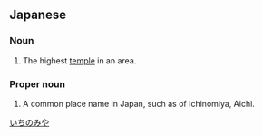 ==Japanese==
{{ja-kanjitab|いち|みや}}

===Noun===
{{ja-noun|いちのみや}}

# The highest [[temple]] in an area.

===Proper noun===
{{ja-pos|proper|いちのみや}}

# A common place name in Japan, such as of Ichinomiya, Aichi.

[[Category:ja:Cities|いちのみや]]